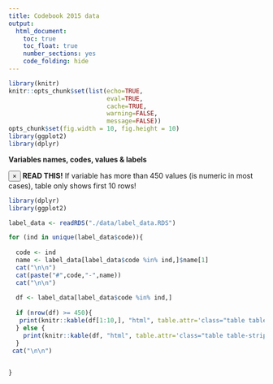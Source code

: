 ```yaml
---
title: Codebook 2015 data
output: 
  html_document: 
    toc: true
    toc_float: true
    number_sections: yes
    code_folding: hide
---
```



```r
library(knitr)
knitr::opts_chunk$set(list(echo=TRUE,
                           eval=TRUE,
                           cache=TRUE,
                           warning=FALSE,
                           message=FALSE))
opts_chunk$set(fig.width = 10, fig.height = 10)
library(ggplot2)
library(dplyr)
```


**Variables names, codes, values & labels**

<div class="alert alert-dismissible alert-danger">
  <button type="button" class="close" data-dismiss="alert">&times;</button>
  <strong>READ THIS!</strong> If variable has more than 450 values (is numeric in most cases), table only shows first 10 rows!
</div>


```r
library(dplyr)
library(ggplot2)

label_data <- readRDS("./data/label_data.RDS")

for (ind in unique(label_data$code)){
  
  code <- ind
  name <- label_data[label_data$code %in% ind,]$name[1]
  cat("\n\n")
  cat(paste("#",code,"-",name))
  cat("\n\n")
  
  df <- label_data[label_data$code %in% ind,]
  
  if (nrow(df) >= 450){
   print(knitr::kable(df[1:10,], "html", table.attr='class="table table-striped table-hover"')) 
  } else {
    print(knitr::kable(df, "html", table.attr='class="table table-striped table-hover"'))
  }
 cat("\n\n")

  
}
```


